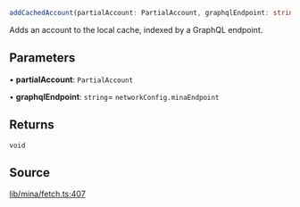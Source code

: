 ```ts
addCachedAccount(partialAccount: PartialAccount, graphqlEndpoint: string): void
```

Adds an account to the local cache, indexed by a GraphQL endpoint.

## Parameters

• **partialAccount**: `PartialAccount`

• **graphqlEndpoint**: `string`= `networkConfig.minaEndpoint`

## Returns

`void`

## Source

[lib/mina/fetch.ts:407](https://github.com/o1-labs/o1js/blob/main/src/lib/mina/fetch.ts#L407)
